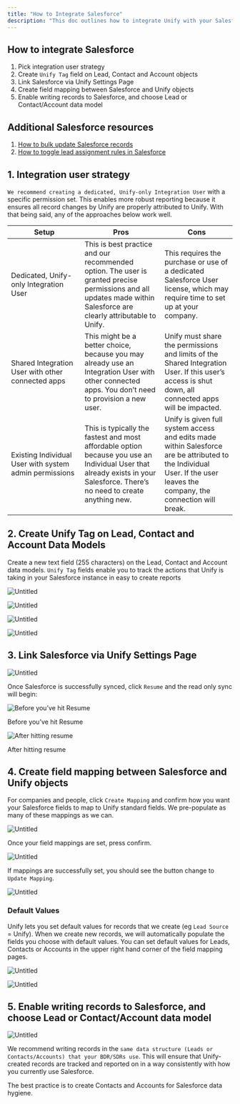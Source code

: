 ```yaml
---
title: "How to Integrate Salesforce"
description: "This doc outlines how to integrate Unify with your Salesforce instance. Unify is what is considered a `Connected App` on the Salesforce platform."
---
```


## How to integrate Salesforce

1. Pick integration user strategy
2. Create `Unify Tag` field on Lead, Contact and Account objects
3. Link Salesforce via Unify Settings Page
4. Create field mapping between Salesforce and Unify objects
5. Enable writing records to Salesforce, and choose Lead or Contact/Account data model

## Additional Salesforce resources

1. [How to bulk update Salesforce records](https://www.notion.so/Bulk-Update-Salesforce-Records-e689c30b0c1049a9835c8589ca446395?pvs=21)
2. [How to toggle lead assignment rules in Salesforce](https://www.notion.so/Toggle-Lead-Assignment-Rule-in-Salesforce-617ba1cc494943bc85f70b112cc07d99?pvs=21)

## 1. Integration user strategy

`We recommend creating a dedicated, Unify-only Integration User` with a specific permission set. This enables more robust reporting because it ensures all record changes by Unify are properly attributed to Unify. With that being said, any of the approaches below work well.

| Setup | Pros | Cons |
| --- | --- | --- |
| Dedicated, Unify-only Integration User  | This is best practice and our recommended option. The user is granted precise permissions and all updates made within Salesforce are clearly attributable to Unify. | This requires the purchase or use of a dedicated Salesforce User license, which may require time to set up at your company. |
| Shared Integration User with other connected apps | This might be a better choice, because you may already use an Integration User with other connected apps. You don’t need to provision a new user. | Unify must share the permissions and limits of the Shared Integration User. If this user’s access is shut down, all connected apps will be impacted.  |
| Existing Individual User with system admin permissions | This is typically the fastest and most affordable option because you use an Individual User that already exists in your Salesforce. There’s no need to create anything new. | Unify is given full system access and edits made within Salesforce are be attributed to the Individual User. If the user leaves the company, the connection will break. |

## 2. Create Unify Tag on Lead, Contact and Account Data Models

Create a new text field (255 characters) on the Lead, Contact and Account data models. `Unify Tag` fields enable you to track the actions that Unify is taking in your Salesforce instance in easy to create reports

![Untitled](/images/18.png)

![Untitled](/images/19.png)

![Untitled](/images/20.png)

![Untitled](/images/21.png)

## 3. Link Salesforce via Unify Settings Page

![Untitled](//images/22.png)

Once Salesforce is successfully synced, click `Resume` and the read only sync will begin:

![Before you’ve hit Resume](/images/23.png)

Before you’ve hit Resume

![After hitting resume](/images/24.png)

After hitting resume

## 4. Create field mapping between Salesforce and Unify objects

For companies and people, click `Create Mapping` and confirm how you want your Salesforce fields to map to Unify standard fields. We pre-populate as many of these mappings as we can.

![Untitled](/images/25.png)

Once your field mappings are set, press confirm.

![Untitled](/images/26.png)

If mappings are successfully set, you should see the button change to `Update Mapping`.

![Untitled](/images/27.png)

### Default Values

Unify lets you set default values for records that we create (eg `Lead Source` = Unify). When we create new records, we will automatically populate the fields you choose with default values. You can set default values for Leads, Contacts or Accounts in the upper right hand corner of the field mapping pages.

![Untitled](/images/28.png)

![Untitled](/images/29.png)

## 5. Enable writing records to Salesforce, and choose Lead or Contact/Account data model

![Untitled](/images/30.png)

We recommend writing records in the `same data structure (Leads or Contacts/Accounts) that your BDR/SDRs use`. This will ensure that Unify-created records are tracked and reported on in a way consistently with how you currently use Salesforce.

The best practice is to create Contacts and Accounts for Salesforce data hygiene.
